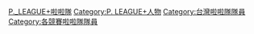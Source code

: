 [[Category:P._LEAGUE+啦啦隊|]]
[[Category:P._LEAGUE+人物|Category:P. LEAGUE+人物]]
[[Category:台灣啦啦隊隊員|Category:台灣啦啦隊隊員]]
[[Category:各競賽啦啦隊隊員|Category:各競賽啦啦隊隊員]]